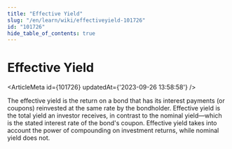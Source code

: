 ```yaml
---
title: "Effective Yield"
slug: "/en/learn/wiki/effectiveyield-101726"
id: "101726"
hide_table_of_contents: true
---
```



# Effective Yield

<ArticleMeta id={101726} updatedAt={'2023-09-26 13:58:58'} />
<div className='border-solid border-b border-t-0 my-4 border-[var(--ifm-color-gray-300)]' />

The effective yield is the return on a bond that has its interest payments (or coupons) reinvested at the same rate by the bondholder. Effective yield is the total yield an investor receives, in contrast to the nominal yield—which is the stated interest rate of the bond's coupon. Effective yield takes into account the power of compounding on investment returns, while nominal yield does not.
